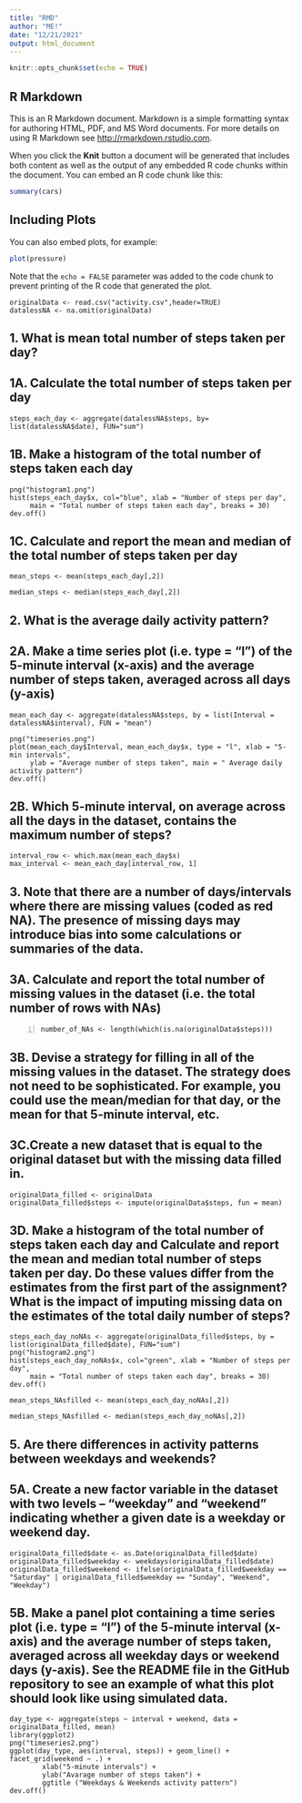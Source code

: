 ---
title: "RMD"
author: "ME!"
date: "12/21/2021"
output: html_document
---

```{r setup, include=FALSE}
knitr::opts_chunk$set(echo = TRUE)
```

## R Markdown

This is an R Markdown document. Markdown is a simple formatting syntax for authoring HTML, PDF, and MS Word documents. For more details on using R Markdown see <http://rmarkdown.rstudio.com>.

When you click the **Knit** button a document will be generated that includes both content as well as the output of any embedded R code chunks within the document. You can embed an R code chunk like this:

```{r cars}
summary(cars)
```

## Including Plots

You can also embed plots, for example:

```{r pressure, echo=FALSE}
plot(pressure)
```

Note that the `echo = FALSE` parameter was added to the code chunk to prevent printing of the R code that generated the plot.


```{reading the file, echo = TRUE}
originalData <- read.csv("activity.csv",header=TRUE)
datalessNA <- na.omit(originalData)
```

## 1. What is mean total number of steps taken per day?

## 1A. Calculate the total number of steps taken per day


```{total number of steps on each day, echo = TRUE}
steps_each_day <- aggregate(datalessNA$steps, by= list(datalessNA$date), FUN="sum")
```

## 1B. Make a histogram of the total number of steps taken each day

```{histogram  of total number of steps taken each day and save as png, echo = TRUE}
png("histogram1.png")
hist(steps_each_day$x, col="blue", xlab = "Number of steps per day",
     main = "Total number of steps taken each day", breaks = 30)
dev.off()
```

## 1C. Calculate and report the mean and median of the total number of steps taken per day

```{mean steps, echo = TRUE}
mean_steps <- mean(steps_each_day[,2])
```

```{median_steps, echo = TRUE}
median_steps <- median(steps_each_day[,2])
```

## 2. What is the average daily activity pattern?

## 2A. Make a time series plot (i.e. \color{red}{\verb|type = "l"|}type = "l") of the 5-minute interval (x-axis) and the average number of steps taken, averaged across all days (y-axis)

```{mean_each_day, echo = TRUE}
mean_each_day <- aggregate(datalessNA$steps, by = list(Interval = datalessNA$interval), FUN = "mean")
```

```{plot time series and save as png, echo = TRUE}
png("timeseries.png")
plot(mean_each_day$Interval, mean_each_day$x, type = "l", xlab = "5-min intervals",
     ylab = "Average number of steps taken", main = " Average daily activity pattern")
dev.off()
```

## 2B. Which 5-minute interval, on average across all the days in the dataset, contains the maximum number of steps?

```{interval with max number of steps, echo = TRUE}
interval_row <- which.max(mean_each_day$x)
max_interval <- mean_each_day[interval_row, 1]
```

## 3. Note that there are a number of days/intervals where there are missing values (coded as red NA). The presence of missing days may introduce bias into some calculations or summaries of the data.

## 3A. Calculate and report the total number of missing values in the dataset (i.e. the total number of rows with NAs)

```{number of NAs, echo = TRUE}
number_of_NAs <- length(which(is.na(originalData$steps)))
```

## 3B. Devise a strategy for filling in all of the missing values in the dataset. The strategy does not need to be sophisticated. For example, you could use the mean/median for that day, or the mean for that 5-minute interval, etc.

## 3C.Create a new dataset that is equal to the original dataset but with the missing data filled in.

```{fill NAs with data and create new dataset, echo = TRUE}
originalData_filled <- originalData 
originalData_filled$steps <- impute(originalData$steps, fun = mean)
```

## 3D. Make a histogram of the total number of steps taken each day and Calculate and report the mean and median total number of steps taken per day. Do these values differ from the estimates from the first part of the assignment? What is the impact of imputing missing data on the estimates of the total daily number of steps?

```{plot histogram with NAs filled and save as png, echo = TRUE}
steps_each_day_noNAs <- aggregate(originalData_filled$steps, by = list(originalData_filled$date), FUN="sum")
png("histogram2.png")
hist(steps_each_day_noNAs$x, col="green", xlab = "Number of steps per day",
     main = "Total number of steps taken each day", breaks = 30)
dev.off()
```

```{mean steps with NAs filled, echo = TRUE}
mean_steps_NAsfilled <- mean(steps_each_day_noNAs[,2])
```

```{median_steps, echo = TRUE}
median_steps_NAsfilled <- median(steps_each_day_noNAs[,2])
```

## 5. Are there differences in activity patterns between weekdays and weekends?

## 5A. Create a new factor variable in the dataset with two levels – “weekday” and “weekend” indicating whether a given date is a weekday or weekend day.

```{create dataset indicating weekday and weekend, echo = TRUE}
originalData_filled$date <- as.Date(originalData_filled$date)
originalData_filled$weekday <- weekdays(originalData_filled$date)
originalData_filled$weekend <- ifelse(originalData_filled$weekday == "Saturday" | originalData_filled$weekday == "Sunday", "Weekend", "Weekday")
```

## 5B. Make a panel plot containing a time series plot (i.e. type = "l") of the 5-minute interval (x-axis) and the average number of steps taken, averaged across all weekday days or weekend days (y-axis). See the README file in the GitHub repository to see an example of what this plot should look like using simulated data.

```{create steps ~ interval plot by day type dataset then plot and save as png, echo = TRUE}
day_type <- aggregate(steps ~ interval + weekend, data = originalData_filled, mean)
library(ggplot2)
png("timeseries2.png")
ggplot(day_type, aes(interval, steps)) + geom_line() + facet_grid(weekend ~ .) +
        xlab("5-minute intervals") + 
        ylab("Avarage number of steps taken") + 
        ggtitle ("Weekdays & Weekends activity pattern")
dev.off()
```


